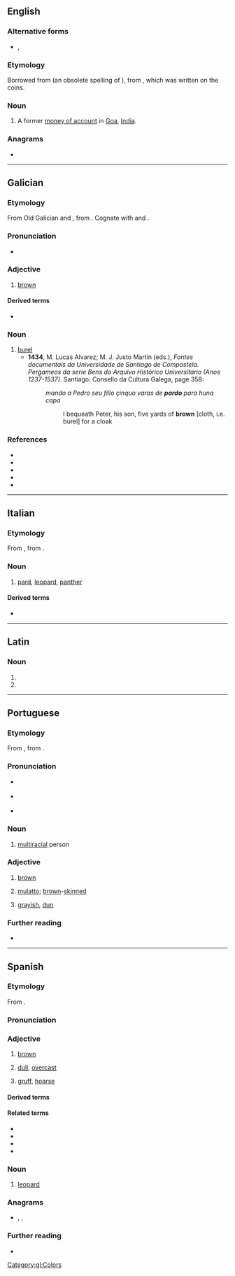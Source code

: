 ==English==

===Alternative forms===
* {{l|en|pardao}}, {{l|en|pardau}}

===Etymology===
Borrowed from {{bor|en|pt|pardao}} (an obsolete spelling of {{m|pt|pardau}}), from {{der|en|sa|प्रतापः}}, which was written on the coins.

===Noun===
{{en-noun|s|pardoes}}

# {{lb|en|historical}} A former [[money of account]] in [[Goa]], [[India]].

{{Webster 1913}}

===Anagrams===
* {{anagrams|en|a=adopr|Padro}}

----

==Galician==

===Etymology===
From Old Galician and {{inh|gl|roa-opt|pardo}}, from {{inh|gl|la|pardus}}. Cognate with {{cog|pt|-}} and {{cog|es|pardo}}.

===Pronunciation===
* {{IPA|gl|/ˈpaɾðo̝/}}

===Adjective===
{{gl-adj|f=parda}}

# [[brown]]
#: {{syn|gl|castaño|marrón}}

====Derived terms====
* {{l|gl|Pardo}}

===Noun===
{{gl-noun|m}}

# [[burel]]
#* '''1434''', M. Lucas Alvarez; M. J. Justo Martín (eds.), ''Fontes documentais da Universidade de Santiago de Compostela. Pergameos da serie Bens do Arquivo Histórico Universitario (Anos 1237-1537)''. Santiago: Consello da Cultura Galega, page 358:
#*: ''mando a Pedro seu fillo çinquo varas de '''pardo''' para huna capa''
#*:: I bequeath Peter, his son, five yards of '''brown''' [cloth, i.e. burel] for a cloak
#: {{syn|gl|burel}}

===References===
* {{R:DDGM}}
* {{R:gl:CX}}
* {{R:DDLG}}
* {{R:TILG}}
* {{R:TLPGP}}
[[Category:gl:Colors]]

----

==Italian==

===Etymology===
From {{der|it|la|pardus}}, from {{der|it|grc|παρδός}}.

===Noun===
{{it-noun|m}}

# {{lb|it|obsolete}} [[pard]], [[leopard]], [[panther]]

====Derived terms====
* {{l|it|gattopardo}}

----

==Latin==

===Noun===
{{la-noun-form|pardō}}

# {{inflection of|la|pardus||dat|s}}
# {{inflection of|la|pardus||abl|s}}

----

==Portuguese==

===Etymology===
From {{inh|pt|roa-opt|pardo}}, from {{inh|pt|la|pardus}}.

===Pronunciation===
* {{a|Brazil}} {{IPA|pt|/ˈpaʁ.du/}}
* {{a|Portugal}} {{IPA|pt|/ˈpaɾ.ðu/}}
* {{hyphenation|pt|par|do}}

===Noun===
{{pt-noun|m|s|f=parda}}

# [[multiracial]] person
#: {{cot|pt|amarelo|branco|indígena|negro}}
#: {{hypo|pt|caboclo|cafuzo|mameluco|mestiço|mulato}}
#: {{ux|pt|'''Pardo''' é um termo oficial no Brasil formalmente utilizado para descrever alguém de origem multirracial.|Pardo is an official term used formally in Brazil to describe someone of multiracial origins.}}

===Adjective===
{{pt-adj|pard|o|comp=no}}

# [[brown]]
#: {{syn|pt|marrom}}
# [[mulatto]]; [[brown]]-[[skinned]] {{gloss|but not black}}
#: {{syn|pt|moreno}}
# [[grayish]], [[dun]]

===Further reading===
* {{pedia|pardos|lang=pt}}

----

==Spanish==

===Etymology===
From {{der|es|la|pardus}}.

===Pronunciation===
{{es-IPA}}

===Adjective===
{{es-adj}}

# [[brown]]
#: {{syn|es|marrón}}
# {{qualifier|of weather}} [[dull]], [[overcast]]
# {{qualifier|of a voice}} [[gruff]], [[hoarse]]

====Derived terms====
{{der3|es
|águila parda
|alga parda
|de noche todos los gatos son pardos
|irse de picos pardos
|pardusco
|pardillo
|oso pardo|porrón pardo
}}

====Related terms====
* {{l|es|gatopardo}}
* {{l|es|guepardo}}
* {{l|es|pardal}}
* {{l|es|leopardo}}

===Noun===
{{es-noun|m}}

# {{lb|es|poetic|literary}} [[leopard]]
#: {{syn|es|leopardo|pantera}}

===Anagrams===
* {{l|es|podar}}, {{l|es|podrá}}, {{l|es|prado}}

===Further reading===
* {{R:DRAE}}

{{C|es|Colors|Felids}}